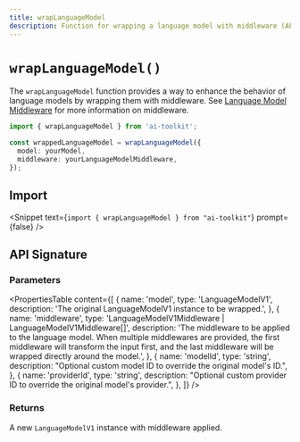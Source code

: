 ```yaml
---
title: wrapLanguageModel
description: Function for wrapping a language model with middleware (API Reference)
---
```


# `wrapLanguageModel()`

The `wrapLanguageModel` function provides a way to enhance the behavior of language models
by wrapping them with middleware.
See [Language Model Middleware](/docs/ai-toolkit-core/middleware) for more information on middleware.

```ts
import { wrapLanguageModel } from 'ai-toolkit';

const wrappedLanguageModel = wrapLanguageModel({
  model: yourModel,
  middleware: yourLanguageModelMiddleware,
});
```

## Import

<Snippet
  text={`import { wrapLanguageModel } from "ai-toolkit"`}
  prompt={false}
/>

## API Signature

### Parameters

<PropertiesTable
  content={[
    {
      name: 'model',
      type: 'LanguageModelV1',
      description: 'The original LanguageModelV1 instance to be wrapped.',
    },
    {
      name: 'middleware',
      type: 'LanguageModelV1Middleware | LanguageModelV1Middleware[]',
      description:
        'The middleware to be applied to the language model. When multiple middlewares are provided, the first middleware will transform the input first, and the last middleware will be wrapped directly around the model.',
    },
    {
      name: 'modelId',
      type: 'string',
      description:
        "Optional custom model ID to override the original model's ID.",
    },
    {
      name: 'providerId',
      type: 'string',
      description:
        "Optional custom provider ID to override the original model's provider.",
    },
  ]}
/>

### Returns

A new `LanguageModelV1` instance with middleware applied.
